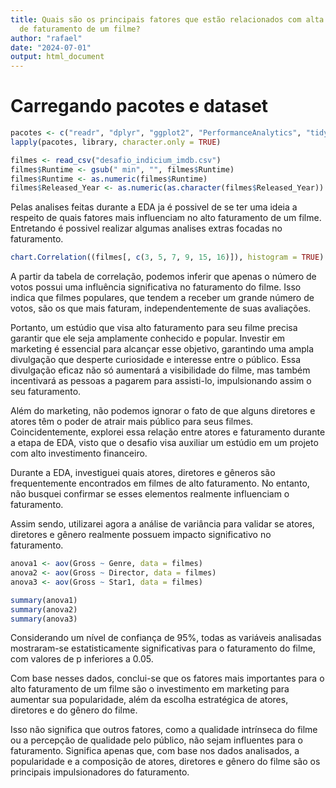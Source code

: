 ---
title: Quais são os principais fatores que estão relacionados com alta expectativa
  de faturamento de um filme?
author: "rafael"
date: "2024-07-01"
output: html_document
---
# Carregando pacotes e dataset
```{r package, message=FALSE, warning=FALSE, results='hide'}
pacotes <- c("readr", "dplyr", "ggplot2", "PerformanceAnalytics", "tidyr" )
lapply(pacotes, library, character.only = TRUE)
```

```{r load, message=FALSE, warning=FALSE}
filmes <- read_csv("desafio_indicium_imdb.csv")
filmes$Runtime <- gsub(" min", "", filmes$Runtime)
filmes$Runtime <- as.numeric(filmes$Runtime)
filmes$Released_Year <- as.numeric(as.character(filmes$Released_Year))

```
Pelas analises feitas durante a EDA ja é possivel de se ter uma ideia a respeito de quais fatores mais influenciam no alto faturamento de um filme. Entretando é possivel realizar algumas analises extras focadas no faturamento.


```{r best, message=FALSE, warning=FALSE}
chart.Correlation((filmes[, c(3, 5, 7, 9, 15, 16)]), histogram = TRUE)

```
A partir da tabela de correlação, podemos inferir que apenas o número de votos possui uma influência significativa no faturamento do filme. Isso indica que filmes populares, que tendem a receber um grande número de votos, são os que mais faturam, independentemente de suas avaliações.

Portanto, um estúdio que visa alto faturamento para seu filme precisa garantir que ele seja amplamente conhecido e popular. Investir em marketing é essencial para alcançar esse objetivo, garantindo uma ampla divulgação que desperte curiosidade e interesse entre o público. Essa divulgação eficaz não só aumentará a visibilidade do filme, mas também incentivará as pessoas a pagarem para assisti-lo, impulsionando assim o seu faturamento.

Além do marketing, não podemos ignorar o fato de que alguns diretores e atores têm o poder de atrair mais público para seus filmes. Coincidentemente, explorei essa relação entre atores e faturamento durante a etapa de EDA, visto que o desafio visa auxiliar um estúdio em um projeto com alto investimento financeiro.

Durante a EDA, investiguei quais atores, diretores e gêneros são frequentemente encontrados em filmes de alto faturamento. No entanto, não busquei confirmar se esses elementos realmente influenciam o faturamento. 

Assim sendo, utilizarei agora a análise de variância para validar se atores, diretores e gênero realmente possuem impacto significativo no faturamento.

```{r anova}
anova1 <- aov(Gross ~ Genre, data = filmes) 
anova2 <- aov(Gross ~ Director, data = filmes) 
anova3 <- aov(Gross ~ Star1, data = filmes) 

summary(anova1) 
summary(anova2)
summary(anova3)
```
Considerando um nível de confiança de 95%, todas as variáveis analisadas mostraram-se estatisticamente significativas para o faturamento do filme, com valores de p inferiores a 0.05.

Com base nesses dados, conclui-se que os fatores mais importantes para o alto faturamento de um filme são o investimento em marketing para aumentar sua popularidade, além da escolha estratégica de atores, diretores e do gênero do filme.

Isso não significa que outros fatores, como a qualidade intrínseca do filme ou a percepção de qualidade pelo público, não sejam influentes para o faturamento. Significa apenas que, com base nos dados analisados, a popularidade e a composição de atores, diretores e gênero do filme são os principais impulsionadores do faturamento.


